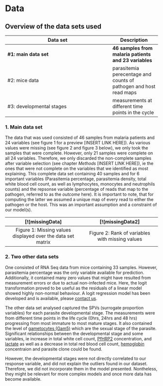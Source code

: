 # Data

## Overview of the data sets used

| Data set                  | Description |
| --------------------------| ------------|
| __#1: main data set__     | __46 samples from malaria patients and 23 variables__ |
| #2: mice data             | parasitemia perecentage and counts of pathogen and host read maps |
| #3: developmental stages  | measurements at different time points in the cycle |

### 1. Main data set
The data that was used consisted of 46 samples from malaria patients and 24 variables (see figure 1 for a preview [INSERT LINK HERE]). As various values were missing (see figure 2 and figure 3 below), we only took the samples that were complete. However, only 21 samples were complete on all 24 variables. Therefore, we only discarded the non-complete samples after variable selection (see chapter _Methods_ [INSERT LINK HERE]), ie the ones that were not complete on the variables that we identified as most explaining. This complete data set containing 40 samples and for 6 important variables (Parasitemia percentage, parasitemia density, total white blood cell count, as well as lymphocytes, monocytes and neutrophils counts) and the repsonse variable (percentage of reads that map to the pathogen, referred to as the _outcome_ here). It is important to note, that for computing the latter we assumed a unique map of every read to either the pathogen or the host. This was an important assumption and a constraint of our model(s).

[![missingData] | [![missingData2] | 
|:---:|:---:|
| Figure 1: Missing values displayed over the data set matrix | Figure 2: Rank of variables with missing values |


### 2. Two other data sets
One consisted of RNA Seq data from mice containing 33 samples. However, parasitemia percentage was the only variable available for prediction. Additionally, it contained many zero values that might have resulted from measurement errors or due to actual non-infected mice. 
Here, the logit transformation proved to be useful as the residuals of a linear model showed highly non-normal behaviour. A logit regression model has been developed and is available, please [contact us](mailto:felicia.burtscher17@imperial.ac.uk).

The other data set analysed captured the SPVs (surrogate proportion variables) for each parasite developmental stage. The measurements were from different time points in the life cycle (0hrs, 24hrs and 48 hrs) progressing from most immature to most mature stages. It also contained the level of [gametocytes (Gam5)](https://en.wikipedia.org/wiki/Gametocyte "eukaryotic germ cells") which are the sexual stage of the parasite.
Significant relationships between the developmental stage and some variables, ie increase in total white cell count, [PfHRP2](https://www.malariasite.com/tag/pfhrp2/ "histidine-rich protein-3, an important indicator in malaria studies") concentration, and [lactate](https://malariajournal.biomedcentral.com/articles/10.1186/1475-2875-5-101 "Click here to read more on the relaitonship between lactate and malaria!") as well as a decrease in total red blood cell count, [hemoglobin](https://www.emedicinehealth.com/hemoglobin_levels/article_em.htm "a protein found in red blood cells") concentraion and parasite clone could be found. 

However, the developmental stages were not directly correlated to our response variable, and did not explain the outliers found in our dataset. Therefore, we did not incorporate them in the model presented.
Nontheless, they might be relevant for more complex models and once more data has become available.

<!---
```r

library(visdat)
library(naniar)
par(mfrow = c(1, 2))
vis_miss(dat[,-c(23,24,25,27)])
gg_miss_var(dat[,-c(23,24,25,27)])

```
--->


[missing]: ../img/missingData.png "Missing values in the data set"

[missing2]: ../img/missingData2.png "Missing values in the data set"

